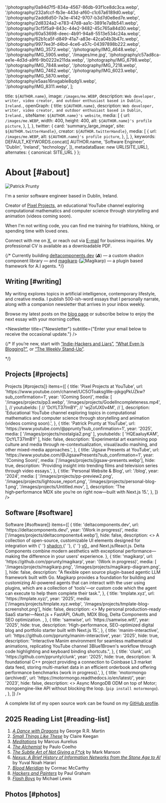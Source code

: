 
  '/photography/0a94d7f5-834a-4567-86db-93f1ce8dc3ca.webp',
  '/photography/232afccf-fb3e-443d-af60-c1c67a6189d0.webp',
  '/photography/2add6d50-7a3e-4142-9707-b3d7d0e8ed7e.webp',
  '/photography/2d8324a2-e783-47d8-aa1c-3891e7a8b541.webp',
  '/photography/3cf5f5a9-843c-44e2-9482-45c765a84d30.webp',
  '/photography/60a53698-deec-4b91-94a8-5513e534c24a.webp',
  '/photography/62b1ca5f-d849-41a7-a83e-42ca04b3b47c.webp',
  '/photography/9977ee3f-d4bd-4ce6-a57c-04397898b222.webp',
  '/photography/IMG_3572.webp',
  '/photography/IMG_4648.webp',
  '/photography/IMG_5905.webp',
  '/images/me.jpg',
  '/photography/c57ad8ca-ee1e-4d3d-a9f6-9b0222e211da.webp',
  '/photography/IMG_6798.webp',
  '/photography/IMG_7848.webp',
  '/photography/IMG_7218.webp',
  '/photography/IMG_7462.webp',
  '/photography/IMG_6023.webp',
  '/photography/IMG_5870.webp',
  '/photography/e5aas16nxgable8qdg1i.webp',
  '/photography/IMG_8311.webp',
];

  title: `${AUTHOR.name}`,
  image: `/images/me.WEBP`,
  description: `Web developer, writer, video creator, and outdoor enthusiast based in Dublin, Ireland.`,
  openGraph: {
    title: `${AUTHOR.name}`,
    description: `Web developer, writer, video creator, and outdoor enthusiast based in Dublin, Ireland.`,
    siteName: `${AUTHOR.name}'s website`,
    media: [
      {
        url: `/images/me.WEBP`,
        width: 400,
        height: 400,
        alt: `${AUTHOR.name}'s profile picture`,
      },
    ],
  },
  twitter: {
    card: 'summary_large_image',
    site: `${AUTHOR.twitterHandle}`,
    creator: `${AUTHOR.twitterHandle}`,
    media: [
      {
        url: `/images/me.WEBP`,
        alt: `${AUTHOR.name}'s profile picture`,
      },
    ],
  },
  keywords: DEFAULT_KEYWORDS.concat([
    AUTHOR.name,
    'Software Engineer',
    'Dublin',
    'Ireland',
    'technology',
  ]),
  metadataBase: new URL(SITE_URL),
    alternates: {
      canonical: SITE_URL
    }
};

# About [#about]

<UniqueViewers />

<Image
  src="/images/me-sketch2.png"
  alt="Patrick Prunty"
  className="bg-gray-100 block mt-5 mb-5 mx-auto w-40 rounded-full h-auto sm:float-right sm:ml-5 sm:mb-5 object-cover overflow-hidden aspect-square"
  width={200}
  height={200}
  priority
  quality={100}
/>

I'm a senior software engineer based in Dublin, Ireland.

Creator of [Pixel Projects](https://www.youtube.com/channel/UC5OToaksgWe-pjkgqPkUZkw?sub_confirmation=1), an educational YouTube channel exploring computational mathematics and computer science through storytelling and animation (videos coming soon).

When I'm not writing code, you can find me training for triathlons, hiking, or spending time with loved ones.

Connect with me on [X](https://x.com/pprunty_), or reach out via [E-mail](mailto:patrickprunty.business@gmail.com) for business inquiries. My professional CV is available as a <Link href="https://patrickprunty.com/downloads/pprunty_CV.pdf" target="_blank" className="underline decoration-wavy underline-offset-4 text-primary decoration-muted-foreground hover:decoration-primary active:decoration-primary visited:text-muted-foreground" rel="noopener noreferrer">downloadable PDF</Link>.

{/*
Currently building [deltacomponents.dev](https://deltacomponents.dev/) (𝞓) — a custom shadcn component library — and [magikarp]() (<img src="/svgs/magikarp.svg" alt="Magikarp" className="inline-block h-5 w-auto align-text-bottom mx-0.5" />) — a plugin based
framework for A.I agents.
*/}

## Writing [#writing]

My writing explores topics in artificial intelligence, contemporary lifestyle, and creative media. I publish 500-ish-word essays that I personally narrate, along with a companion newsletter that arrives in your inbox weekly.

Browse my latest posts on the [blog page](/blog) or subscribe below to enjoy the next essay with your morning coffee.

<Newsletter  title={"Newsletter"} subtitle={"Enter your email below to receive the occasional update.️"} />

{/*
If you’re new, start with
[“Indie-Hackers and Liars”](), [“What Even Is Blogging?”](), or [“The Weekly Stand-Up”]().

*/}

## Projects [#projects]

<Section
  sectionName={<>Projects [#projects]</>}
  items={[
    {
      title: 'Pixel Projects at YouTube',
      url: 'https://www.youtube.com/channel/UC5OToaksgWe-pjkgqPkUZkw?sub_confirmation=1',
      year: '(Coming Soon)',
      media: [
        '/images/projects/pp3.webp',
        '/images/projects/GodelIncompleteness.mp4',
      ],
//       youtubeIds: [
//       'DcYLT37ImBY',
//       'wjZofJX0v4M',
//       ],
      description:
        'Educational YouTube channel exploring topics in computational mathematics and computer science through storytelling and animation (videos coming soon).',
    },
    {
      title: 'Patrick Prunty at YouTube',
      url: 'https://www.youtube.com/@pprunty?sub_confirmation=1',
      year: '2025',
        media: [
        '/images/projects/nostalgia2.png'
        ],
        youtubeIds: [
        'HQEaaIuyKAM',
        'DcYLT37ImBY'
        ],
     hide: false,
      description:
          'Experimental art examining pop culture and media through re-contextualization, visual/audio mashing, and other mixed-media approaches.',
    },
    {
      title: 'Jigsaw Presents at YouTube',
      url: 'https://www.youtube.com/@JigsawPresents?sub_confirmation=1',
      year: '(Coming Soon)',
      media: ['/images/projects/jigsaw-presents.webp'],
      hide: true,
      description:
        'Providing insight into trending films and television series through video essays.',
    },
    {
      title: 'Personal Website & Blog',
      url: '/blog',
      year: '2024',
      media: [
        '/images/projects/pp-preview2.png',
        '/images/projects/lightouse_report.png',
        '/images/projects/personal-blog-1.png',
        '/images/projects/Untitled.mov',
      ],
      description:
        'The high‑performance MDX site you’re on right now—built with Next.js 15.',
    },
  ]}
/>

## Software [#software]

<Section
  sectionName={<>Software [#software]</>}
  items={[
    {
      title: 'deltacomponents.dev',
      url: 'https://deltacomponents.dev/',
      year: '(Work in progress)',
      media: ['/images/projects/deltacomponents4.webp'],
      hide: false,
      description:
        <>
        A collection of open-source, customizable UI elements designed for integration with
        {' '}
        <a href="https://ui.shadcn.com/" target="_blank" rel="noopener noreferrer">
        shadcn
        </a>
        {' '}, {' '}
        <a href="https://v0.dev/chat" target="_blank" rel="noopener noreferrer">
        v0
        </a>
        , and Next.js/React.js. Delta Components combine modern aesthetics with exceptional performance—making the difference in your users' experience.
        </>
    },
    {
      title: 'magikarp',
      url: 'https://github.com/pprunty/magikarp',
      year: '(Work in progress)',
      media: [
      '/images/projects/magikarp.png',
      '/images/projects/magikarp-diagram.png',
      ],
      hide: false,
      description:
        "A flexible open source plugin-based agentic LLM framework built with Go. Magikarp provides a foundation for building and customizing AI-powered agents that can interact with the user using plugins, which are a collection of 'tools'—or custom code which the agent can execute to help them complete their task.",
    },
    {
      title: 'tmplate.xyz',
      url: 'https://tmplate.xyz/',
      year: '2025',
      media: ['/images/projects/tmplate.xyz.webp', '/images/projects/tmplate-blog-screenshot.png'],
      hide: false,
      description:
        <>
         My personal production-ready SaaS starter—Next.js + FastAPI, OAuth, MDX Blog, Delta Components and SEO optimization.
        </>,
    },
    {
      title: 'samwise',
      url: 'https://samwise.wtf/',
      year: '2025',
      hide: true,
      description:
        'High-performance, SEO-optimized digital blog and portfolio starter built with Next.js 15.',
    },
    {
      title: 'manim-interactive',
      url: 'https://github.com/pprunty/manim-interactive',
      year: '2025',
      hide: true,
      description:
        "Interactive Manim environment for seamless mathematical animations, replicating YouTube channel 3Blue1Brown's workflow through code highlighting and keyboard binding shortcuts.",
    },
    {
      title: 'clunk',
      url: 'https://github.com/pprunty/clunk',
      year: '2025',
      hide: true,
      description:
        'A foundational C++ project providing a connection to Coinbase L3 market data feed, storing multi-market data in an efficient orderbook and offering performance benchmarks (work in progress).',
    },
    {
      title: 'motormongo (archived)',
      url: 'https://motormongo.readthedocs.io/en/latest/',
      year: '2023',
      hide: false,
      description:
        <>
        Async MongoDB ODM on top of Motor; mongoengine-like API without blocking the loop. (<code>pip install motormongo</code>).
        </>,
    },
  ]}
/>

A complete list of my open source work can be found on my [GitHub profile](https://github.com/pprunty).

## 2025 Reading List [#reading-list]

1. *[A Dance with Dragons](https://en.wikipedia.org/wiki/A_Dance_with_Dragons)* by George R.R. Martin <Badge />
2. *[Small Things Like These](https://en.wikipedia.org/wiki/Small_Things_Like_These)* by Claire Keegan <Badge />
3. *[Meditations](https://en.wikipedia.org/wiki/Meditations)* by Marcus Aurelius <Badge />
4. [*The Alchemist*](https://en.wikipedia.org/wiki/The_Alchemist_(novel)) by Paulo Coelho <Badge />
5. [*The Subtle Art of Not Giving a F\*ck*](https://en.wikipedia.org/wiki/The_Subtle_Art_of_Not_Giving_a_F*ck) by Mark Manson <Badge />
6. [*Nexus: A Brief History of Information Networks from the Stone Age to AI*](https://www.ynharari.com/book/nexus/) by Yuval Noah Harari <Badge />
7. [*Blood Meridian*](https://en.wikipedia.org/wiki/Blood_Meridian) by Cormac McCarthy
8. [*Hackers and Painters*](https://en.wikipedia.org/wiki/Hackers_%26_Painters) by Paul Graham
9. [*Flash Boys*](https://en.wikipedia.org/wiki/Flash_Boys) by Michael Lewis

## Photos [#photos]

<PhotoGrid images={photographyImages} />

